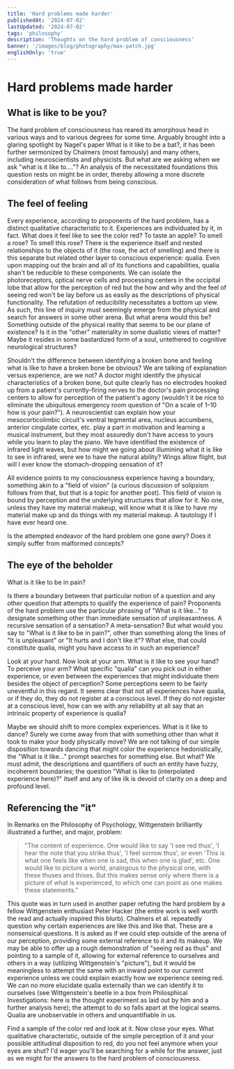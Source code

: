 ```yaml
---
title: 'Hard problems made harder'
publishedAt: '2024-07-02'
lastUpdated: '2024-07-02'
tags: 'philosophy'
description: 'Thoughts on the hard problem of consciousness'
banner: '/images/blog/photography/max-patch.jpg'
englishOnly: 'true'
---
```


# Hard problems made harder

## What is like to be you?

The hard problem of consciousness has reared its amorphous head in various ways and to various degrees for some time. Arguably brought into a glaring spotlight by Nagel's paper What is it like to be a bat?, it has been further sermonized by Chalmers (most famously) and many others, including neuroscientists and physicists. But what are we asking when we ask "what is it like to…."? An analysis of the necessitated foundations this question rests on might be in order, thereby allowing a more discrete consideration of what follows from being conscious.

## The feel of feeling

Every experience, according to proponents of the hard problem, has a distinct qualitative characteristic to it. Experiences are individuated by it, in fact. What does it feel like to see the color red? To taste an apple? To smell a rose? To smell this rose? There is the experience itself and nested relationships to the objects of it (the rose, the act of smelling) and there is this separate but related other layer to conscious experience: qualia. Even upon mapping out the brain and all of its functions and capabilities, qualia shan't be reducible to these components. We can isolate the photoreceptors, optical nerve cells and processing centers in the occipital lobe that allow for the perception of red but the how and why and the feel of seeing red won't be lay before us as easily as the descriptions of physical functionality. The refutation of reducibility necessitates a bottom up view. As such, this line of inquiry must seemingly emerge from the physical and search for answers in some other arena. But what arena would this be? Something outside of the physical reality that seems to be our plane of existence? Is it in the "other" materiality in some dualistic views of matter? Maybe it resides in some bastardized form of a soul, untethered to cognitive neurological structures?

Shouldn't the difference between identifying a broken bone and feeling what is like to have a broken bone be obvious? We are talking of explanation versus experience, are we not? A doctor might identify the physical characteristics of a broken bone, but quite clearly has no electrodes hooked up from a patient's currently-firing nerves to the doctor's pain processing centers to allow for perception of the patient's agony (wouldn't it be nice to eliminate the ubiquitous emergency room question of "On a scale of 1–10 how is your pain?"). A neuroscientist can explain how your mesocorticolimbic circuit's ventral tegmental area, nucleus accumbens, anterior cingulate cortex, etc. play a part in motivation and learning a musical instrument, but they most assuredly don't have access to yours while you learn to play the piano. We have identified the existence of infrared light waves, but how might we going about illumining what it is like to see in infrared, were we to have the natural ability? Wings allow flight, but will I ever know the stomach-dropping sensation of it?

All evidence points to my consciousness experience having a boundary, something akin to a "field of vision" (a curious discussion of solipsism follows from that, but that is a topic for another post). This field of vision is bound by perception and the underlying structures that allow for it. No one, unless they have my material makeup, will know what it is like to have my material make up and do things with my material makeup. A tautology if I have ever heard one.

Is the attempted endeavor of the hard problem one gone awry? Does it simply suffer from malformed concepts?

## The eye of the beholder

What is it like to be in pain?

Is there a boundary between that particular notion of a question and any other question that attempts to qualify the experience of pain? Proponents of the hard problem use the particular phrasing of "What is it like…" to designate something other than immediate sensation of unpleasantness. A recursive sensation of a sensation? A meta-sensation? But what would you say to "What is it like to be in pain?", other than something along the lines of "It is unpleasant" or "It hurts and I don't like it"? What else, that could constitute qualia, might you have access to in such an experience?

Look at your hand. Now look at your arm. What is it like to see your hand? To perceive your arm? What specific "qualia" can you pick out in either experience, or even between the experiences that might individuate them besides the object of perception? Some perceptions seem to be fairly uneventful in this regard. It seems clear that not all experiences have qualia, or if they do, they do not register at a conscious level. If they do not register at a conscious level, how can we with any reliability at all say that an intrinsic property of experience is qualia?

Maybe we should shift to more complex experiences. What is it like to dance? Surely we come away from that with something other than what it took to make your body physically move? We are not talking of our simple disposition towards dancing that might color the experience hedonistically, the "What is it like…" prompt searches for something else. But what? We must admit, the descriptions and quantifiers of such an entity have fuzzy, incoherent boundaries; the question "What is like to (interpolated experience here)?" itself and any of like ilk is devoid of clarity on a deep and profound level.

## Referencing the "it"

In Remarks on the Philosophy of Psychology, Wittgenstein brilliantly illustrated a further, and major, problem:

> "The content of experience. One would like to say 'I see red thus', 'I hear the note that you strike thus', 'I feel sorrow thus', or even 'This is what one feels like when one is sad, this when one is glad', etc. One would like to picture a world, analogous to the physical one, with these thuses and thises. But this makes sense only where there is a picture of what is experienced, to which one can point as one makes these statements."

This quote was in turn used in another paper refuting the hard problem by a fellow Wittgenstein enthusiast Peter Hacker (the entire work is well worth the read and actually inspired this blurb). Chalmers et al. repeatedly question why certain experiences are like this and like that. These are a nonsensical questions. It is asked as if we could step outside of the arena of our perception, providing some external reference to it and its makeup. We may be able to offer up a rough demonstration of "seeing red as thus" and pointing to a sample of it, allowing for external reference to ourselves and others in a way (utilizing Wittgenstein's "picture"), but it would be meaningless to attempt the same with an inward point to our current experience unless we could explain exactly how we experience seeing red. We can no more elucidate qualia externally than we can identify it to ourselves (see Wittgenstein's beetle in a box from Philosphical Investigations: here is the thought experiment as laid out by him and a further analysis here); the attempt to do so falls apart at the logical seams. Qualia are unobservable in others and unquantifiable in us.

Find a sample of the color red and look at it. Now close your eyes. What qualitative characteristic, outside of the simple perception of it and your possible attitudinal disposition to red, do you not feel anymore when your eyes are shut? I'd wager you'll be searching for a while for the answer, just as we might for the answers to the hard problem of consciousness.
